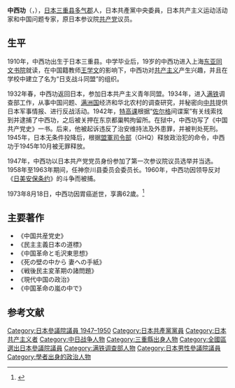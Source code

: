 {{Infobox Officeholder
|honorific-prefix  = 
|name              = 中西 功
|original_name     = 
|honorific-suffix  = 
|image             = 
|imagesize         = 250px
|smallimage        = 
|caption           = 
|order             = 
| office2       = {{JPN}}[[參議院_(日本)|參議院]]議員
| term_start2    = 1947年5月3日
| term_end2     = 1950年1月28日
|predecessor2   =
|successor2     = 
|constituency2 = [[日本參議院全國區|全國區]]
|birth_date       = {{birth date|1910|9|18}}
|birth_place      = {{EOJ}}[[三重縣|三重縣]][[多氣郡|多氣郡]]{{link-ja|西外城田村|西外城田村}}<br>（現[[多氣町|多氣町]]）
|death_date       =  {{death date and age|1973|8|18|1910|9|18}}
|death_place      =  
|party            = （[[日本共產党|日本共產党]]→）<br />（[[無黨籍|無黨籍]]→）<br />日本共產党
|spouse           = 
|children         = {{link-ja|中西準子|中西準子}}（長女）
|relatives          = 中西篤（弟）<br>中西三洋（弟）<br>中西五州（弟）
|occupation=[[南滿洲鐵道|南滿洲鐵道]]社員
|alma_mater       = [[東亞同文書院|東亞同文書院]]
|website          = 
}}
'''中西功'''（{{jpn|j=中西 功|hg=なかにし つとむ|rm=Nakanishi Tsutomu}}，{{bd|1910年|9月18日|1973年|8月18日|catIdx=Nakanishi Tsutomu}}），[[日本|日本]][[三重县|三重县]][[多气郡|多气郡]]人，日本共產黨中央委員，日本共产主义运动活动家和中国问题专家，原日本参议院[[日本共产党|共产党]]议员。

==生平==
1910年，中西功出生于日本三重县。中学毕业后，19岁的中西功进入上海[[东亚同文书院|东亚同文书院]]就读，在中国籍教师[[王学文|王学文]]的影响下，中西功对[[共产主义|共产主义]]产生兴趣，并且在学校中建立了名为“日支战斗同盟”的组织。

1932年春，中西功返回日本，参加日本共产主义青年同盟。1934年，进入[[满铁|满铁]]调查部工作，从事中国问题、[[满洲国|满洲国]]经济和华北农村的调查研究，并秘密向[[中共|中共]]提供日本军事情报、进行反战活动。1942年，[[特高课|特高课]]根据“[[佐尔格|佐尔格]]间谍案”有关线索找到并逮捕了中西功，之后被关押在东京都巢鸭拘留所。在狱中，中西功写了《中国共产党史》一书。后来，他被起诉违反了治安维持法及外患罪，并被判处死刑。1945年，日本无条件投降后，根据[[GHQ|盟軍司令部]]（GHQ）释放政治犯的命令，中西功于1945年10月被无罪释放。

1947年，中西功以日本共产党党员身份参加了第一次参议院议员选举并当选。1958年至1963年期间，任神奈川县委员会委员长。1960年，中西功因领导反对《[[日美安保条约|日美安保条约]]》的斗争而被捕。

1973年8月18日，中西功因胃癌逝世，享壽62歲。<ref>{{Cite web |url = http://www.tiejunmedia.com/article/details/id/323.html |title = 日籍中共党员中西功传奇 |author = 吴光祥 |date = 2013-09-16 |publisher = 铁军传媒网 |language = zh-hans |accessdate = 2015-06-24 |quote =  |archive-date = 2020-08-13 |archive-url = https://web.archive.org/web/20200813003944/http://tiejunmedia.com/article/details/id/323.html |dead-url = no }}</ref>

== 主要著作 ==
*《中国共産党史》
*《民主主義日本の道標》
*《中国革命と毛沢東思想》
*《死の壁の中から 妻への手紙》
*《戦後民主変革期の諸問題》
*《現代中国の政治》
*《中国革命の嵐の中で》

== 参考文献 ==
{{reflist}}

{{DEFAULTSORT:Nakanishi Tsutomu}}
[[Category:日本參議院議員_1947–1950|Category:日本參議院議員 1947–1950]]
[[Category:日本共產黨黨員|Category:日本共產黨黨員]]
[[Category:日本共产主义者|Category:日本共产主义者]]
[[Category:中日战争人物|Category:中日战争人物]]
[[Category:三重縣出身人物|Category:三重縣出身人物]]
[[Category:全國區選出日本參議院議員|Category:全國區選出日本參議院議員]]
[[Category:满铁调查部人物|Category:满铁调查部人物]]
[[Category:日本男性參議院議員|Category:日本男性參議院議員]]
[[Category:學者出身的政治人物|Category:學者出身的政治人物]]